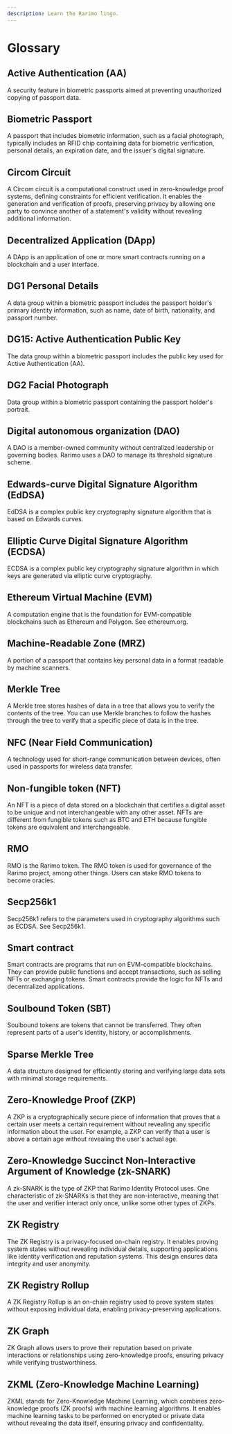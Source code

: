 ```yaml
---
description: Learn the Rarimo lingo.
---
```


# Glossary

## Active Authentication (AA)

A security feature in biometric passports aimed at preventing unauthorized copying of passport data.

## Biometric Passport

A passport that includes biometric information, such as a facial photograph, typically includes an RFID chip containing data for biometric verification, personal details, an expiration date, and the issuer's digital signature.

## Circom Circuit

A Circom circuit is a computational construct used in zero-knowledge proof systems, defining constraints for efficient verification. It enables the generation and verification of proofs, preserving privacy by allowing one party to convince another of a statement's validity without revealing additional information.

## Decentralized Application (DApp)

A DApp is an application of one or more smart contracts running on a blockchain and a user interface.

## DG1 Personal Details

A data group within a biometric passport includes the passport holder's primary identity information, such as name, date of birth, nationality, and passport number.

## DG15: Active Authentication Public Key

The data group within a biometric passport includes the public key used for Active Authentication (AA).

## DG2 Facial Photograph

Data group within a biometric passport containing the passport holder's portrait.

## Digital autonomous organization (DAO)

A DAO is a member-owned community without centralized leadership or governing bodies.
Rarimo uses a DAO to manage its threshold signature scheme.

## Edwards-curve Digital Signature Algorithm (EdDSA)

EdDSA is a complex public key cryptography signature algorithm that is based on Edwards curves.

## Elliptic Curve Digital Signature Algorithm (ECDSA)

ECDSA is a complex public key cryptography signature algorithm in which keys are generated via elliptic curve cryptography.

## Ethereum Virtual Machine (EVM)

A computation engine that is the foundation for EVM-compatible blockchains such as Ethereum and Polygon.
See <OutLink href="https://ethereum.org">ethereum.org</OutLink>.

## Machine-Readable Zone (MRZ)

A portion of a passport that contains key personal data in a format readable by machine scanners.

## Merkle Tree

A Merkle tree stores hashes of data in a tree that allows you to verify the contents of the tree.
You can use Merkle branches to follow the hashes through the tree to verify that a specific piece of data is in the tree.

## NFC (Near Field Communication)

A technology used for short-range communication between devices, often used in passports for wireless data transfer.

## Non-fungible token (NFT)

An NFT is a piece of data stored on a blockchain that certifies a digital asset to be unique and not interchangeable with any other asset.
NFTs are different from fungible tokens such as BTC and ETH because fungible tokens are equivalent and interchangeable.

## RMO

RMO is the Rarimo token.
The RMO token is used for governance of the Rarimo project, among other things.
Users can stake RMO tokens to become oracles.

## Secp256k1

Secp256k1 refers to the parameters used in cryptography algorithms such as ECDSA.
See <OutLink href="https://en.bitcoin.it/wiki/Secp256k1">Secp256k1</OutLink>.

## Smart contract

Smart contracts are programs that run on EVM-compatible blockchains.
They can provide public functions and accept transactions, such as selling NFTs or exchanging tokens.
Smart contracts provide the logic for NFTs and decentralized applications.

## Soulbound Token (SBT)

Soulbound tokens are tokens that cannot be transferred.
They often represent parts of a user's identity, history, or accomplishments.

## Sparse Merkle Tree

A data structure designed for efficiently storing and verifying large data sets with minimal storage requirements.

## Zero-Knowledge Proof (ZKP)

A ZKP is a cryptographically secure piece of information that proves that a certain user meets a certain requirement without revealing any specific information about the user.
For example, a ZKP can verify that a user is above a certain age without revealing the user's actual age.

## Zero-Knowledge Succinct Non-Interactive Argument of Knowledge (zk-SNARK)

A zk-SNARK is the type of ZKP that Rarimo Identity Protocol uses.
One characteristic of zk-SNARKs is that they are non-interactive, meaning that the user and verifier interact only once, unlike some other types of ZKPs.

## ZK Registry

The ZK Registry is a privacy-focused on-chain registry. It enables proving system states without revealing individual details, supporting applications like identity verification and reputation systems. This design ensures data integrity and user anonymity​.

## ZK Registry Rollup

A ZK Registry Rollup is an on-chain registry used to prove system states without exposing individual data, enabling privacy-preserving applications.

## ZK Graph

ZK Graph allows users to prove their reputation based on private interactions or relationships using zero-knowledge proofs, ensuring privacy while verifying trustworthiness.

## ZKML (Zero-Knowledge Machine Learning)

ZKML stands for Zero-Knowledge Machine Learning, which combines zero-knowledge proofs (ZK proofs) with machine learning algorithms. It enables machine learning tasks to be performed on encrypted or private data without revealing the data itself, ensuring privacy and confidentiality.
